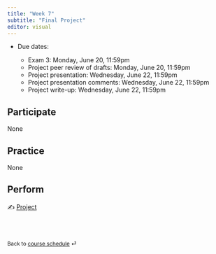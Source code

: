 ```yaml
---
title: "Week 7"
subtitle: "Final Project"
editor: visual
---
```


::: callout-important
-   Due dates: 

    -   Exam 3: Monday, June 20, 11:59pm
    -   Project peer review of drafts: Monday, June 20, 11:59pm
    -   Project presentation: Wednesday, June 22, 11:59pm
    -   Project presentation comments: Wednesday, June 22, 11:59pm
    -   Project write-up: Wednesday, June 22, 11:59pm
    
:::

## Participate

None

## Practice

None 

## Perform

✍️ [Project](/project-description.html)



<br><br>

::: {style="font-size: 0.875em;"}
Back to [course schedule](/ "Course schedule") ⏎
:::
